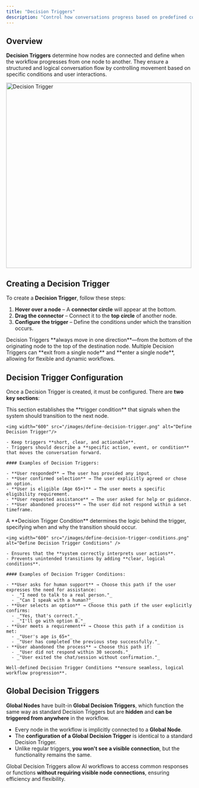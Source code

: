 ```yaml
---
title: "Decision Triggers"
description: "Control how conversations progress based on predefined conditions."
---
```


## Overview

**Decision Triggers** determine how nodes are connected and define when the workflow progresses from one node to another. They ensure a structured and logical conversation flow by controlling movement based on specific conditions and user interactions.

<img
  width="500"
  src="/images/decision-trigger.png"
  alt="Decision Trigger"
/>

## Creating a Decision Trigger

To create a **Decision Trigger**, follow these steps:

1. **Hover over a node** – A **connector circle** will appear at the bottom.
2. **Drag the connector** – Connect it to the **top circle** of another node.
3. **Configure the trigger** – Define the conditions under which the transition occurs.

<Info>
  Decision Triggers **always move in one direction**—from the bottom of the originating node to the top of the destination node. Multiple Decision Triggers can **exit from a single node** and **enter a single node**, allowing for flexible and dynamic workflows.
</Info>

## Decision Trigger Configuration

Once a Decision Trigger is created, it must be configured. There are **two key sections**:

<Steps>
  <Step title="Define Decision Trigger">
    This section establishes the **trigger condition** that signals when the system should transition to the next node.

    <img width="600" src="/images/define-decision-trigger.png" alt="Define Decision Trigger"/>

    - Keep triggers **short, clear, and actionable**.
    - Triggers should describe a **specific action, event, or condition** that moves the conversation forward.

    #### Examples of Decision Triggers:

    - **User responded** → The user has provided any input.
    - **User confirmed selection** → The user explicitly agreed or chose an option.
    - **User is eligible (Age 65+)** → The user meets a specific eligibility requirement.
    - **User requested assistance** → The user asked for help or guidance.
    - **User abandoned process** → The user did not respond within a set timeframe.
  </Step>
  <Step title="Define Decision Trigger Conditions">
    A **Decision Trigger Condition** determines the logic behind the trigger, specifying when and why the transition should occur.

    <img width="600" src="/images/define-decision-trigger-conditions.png" alt="Define Decision Trigger Conditions" />

    - Ensures that the **system correctly interprets user actions**.
    - Prevents unintended transitions by adding **clear, logical conditions**.

    #### Examples of Decision Trigger Conditions:

    - **User asks for human support** → Choose this path if the user expresses the need for assistance:
      - _"I need to talk to a real person."_
      - _"Can I speak with a human?"_
    - **User selects an option** → Choose this path if the user explicitly confirms:
      - _"Yes, that's correct."_
      - _"I'll go with option B."_
    - **User meets a requirement** → Choose this path if a condition is met:
      - _"User's age is 65+"_
      - _"User has completed the previous step successfully."_
    - **User abandoned the process** → Choose this path if:
      - _"User did not respond within 30 seconds."_
      - _"User exited the chat/session without confirmation."_

    Well-defined Decision Trigger Conditions **ensure seamless, logical workflow progression**.
  </Step>
</Steps>

## Global Decision Triggers

**Global Nodes** have built-in **Global Decision Triggers**, which function the same way as standard Decision Triggers but are **hidden** and **can be triggered from anywhere** in the workflow.

- Every node in the workflow is implicitly connected to a **Global Node**.
- The **configuration of a Global Decision Trigger** is identical to a standard Decision Trigger.
- Unlike regular triggers, **you won't see a visible connection**, but the functionality remains the same.

Global Decision Triggers allow AI workflows to access common responses or functions **without requiring visible node connections**, ensuring efficiency and flexibility.